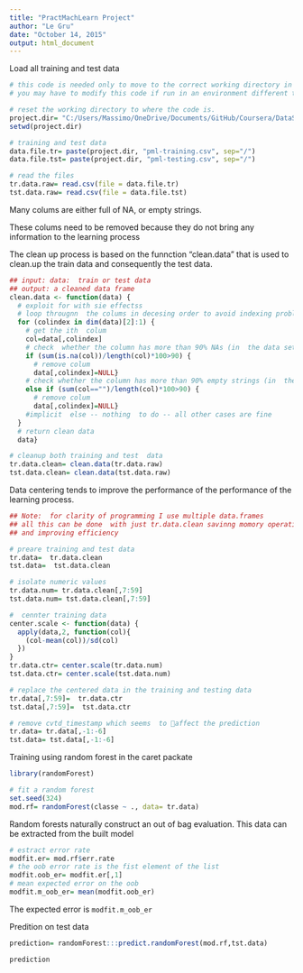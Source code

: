 ```yaml
---
title: "PractMachLearn Project"
author: "Le Gru"
date: "October 14, 2015"
output: html_document
---
```

Load all  training and test data

```r
# this code is needed only to move to the correct working directory in R
# you may have to modify this code if run in an environment different than mine

# reset the working directory to where the code is.
project.dir= "C:/Users/Massimo/OneDrive/Documents/GitHub/Coursera/DataScience/PractMachLearninng/Project/"
setwd(project.dir)

# training and test data
data.file.tr= paste(project.dir, "pml-training.csv", sep="/")
data.file.tst= paste(project.dir, "pml-testing.csv", sep="/")

# read the files
tr.data.raw= read.csv(file = data.file.tr)
tst.data.raw= read.csv(file = data.file.tst)
```

Many colums are either full of NA, or empty  strings.

These  colums need to be removed because they do not bring any information to the learning process

The clean up process is based on the funnction "clean.data" that is used to clean.up the train
data and consequently the test data.


```r

## input: data:  train or test data
## output: a cleaned data frame
clean.data <- function(data) {
  # exploit for with sie effectss
  # loop througnn  the colums in decesing order to avoid indexing problems
  for (colindex in dim(data)[2]:1) { 
    # get the ith  colum
    col=data[,colindex]
    # check  whether the column has more than 90% NAs (in  the data set is about 97%) 
    if (sum(is.na(col))/length(col)*100>90) {
      # remove colum
      data[,colindex]=NULL}
    # check whether the column has more than 90% empty strings (in  the data set is about 97%) 
    else if (sum(col=="")/length(col)*100>90) {
      # remove colum
      data[,colindex]=NULL}
    #implicit  else -- nothing  to do -- all other cases are fine
  }
  # return clean data
  data}

# cleanup both training and test  data
tr.data.clean= clean.data(tr.data.raw) 
tst.data.clean= clean.data(tst.data.raw)

```

Data centering tends to improve the performance of the performance of the learning process.

```r
## Note:  for clarity of programming I use multiple data.frames
## all this can be done  with just tr.data.clean savinng momory operations 
## and improving efficiency

# preare training and test data
tr.data=  tr.data.clean
tst.data=  tst.data.clean

# isolate numeric values
tr.data.num= tr.data.clean[,7:59]
tst.data.num= tst.data.clean[,7:59]

#  cennter training data
center.scale <- function(data) {
  apply(data,2, function(col){
    (col-mean(col))/sd(col)
  })
}
tr.data.ctr= center.scale(tr.data.num)
tst.data.ctr= center.scale(tst.data.num)

# replace the centered data in the training and testing data
tr.data[,7:59]=  tr.data.ctr
tst.data[,7:59]=  tst.data.ctr

# remove cvtd_timestamp which seems  to affect the prediction
tr.data= tr.data[,-1:-6]
tst.data= tst.data[,-1:-6]
```


Training using random forest in the caret packate

```r

library(randomForest)

# fit a random forest
set.seed(324)
mod.rf= randomForest(classe ~ ., data= tr.data)
```

Random forests naturally construct an out of bag evaluation.
This data can be extracted from the built model

```r
# estract error rate
modfit.er= mod.rf$err.rate
# the oob error rate is the fist element of the list
modfit.oob_er= modfit.er[,1]
# mean expected error on the oob
modfit.m_oob_er= mean(modfit.oob_er)
```

The expected  error is `modfit.m_oob_er` 

Predition on test data 

```r
prediction= randomForest:::predict.randomForest(mod.rf,tst.data)

prediction
```
